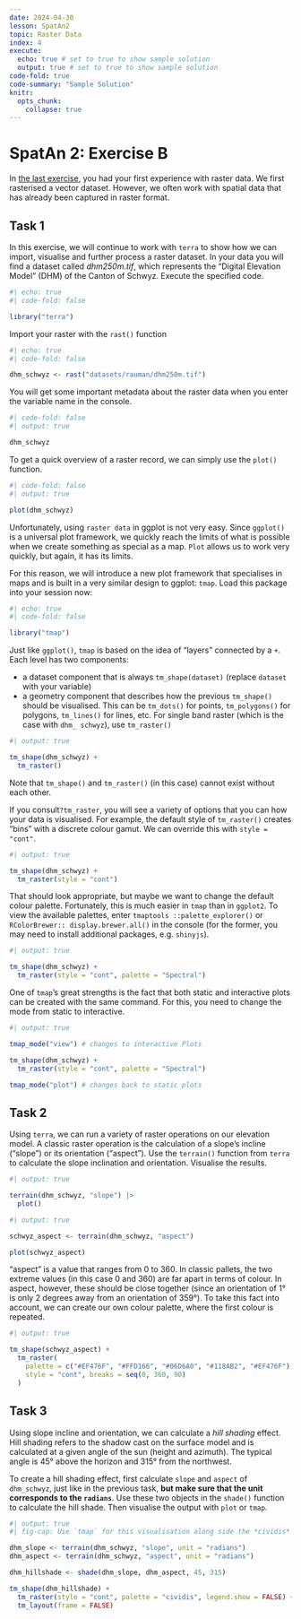 ```yaml
---
date: 2024-04-30
lesson: SpatAn2
topic: Raster Data
index: 4
execute:
  echo: true # set to true to show sample solution
  output: true # set to true to show sample solution
code-fold: true
code-summary: "Sample Solution"
knitr:
  opts_chunk:
    collapse: true  
---
```


# SpatAn 2: Exercise B {#sec-raster-intro}

In [the last exercise](#sec-raster-intro1), you had your first experience with raster data. We first rasterised a vector dataset. However, we often work with spatial data that has already been captured in raster format.

## Task 1

In this exercise, we will continue to work with `terra` to show how we can import, visualise and further process a raster dataset. In your data you will find a dataset called *dhm250m.tif*, which represents the "Digital Elevation Model" (DHM) of the Canton of Schwyz. Execute the specified code.

```r
#| echo: true
#| code-fold: false

library("terra")
```

Import your raster with the `rast()` function

```r
#| echo: true
#| code-fold: false

dhm_schwyz <- rast("datasets/rauman/dhm250m.tif")
```

You will get some important metadata about the raster data when you enter the variable name in the console.

```r
#| code-fold: false
#| output: true

dhm_schwyz
```

To get a quick overview of a raster record, we can simply use the `plot()` function.

```r
#| code-fold: false
#| output: true

plot(dhm_schwyz)
```

Unfortunately, using `raster data` in ggplot is not very easy. Since `ggplot()` is a universal plot framework, we quickly reach the limits of what is possible when we create something as special as a map. `Plot` allows us to work very quickly, but again, it has its limits. 

For this reason, we will introduce a new plot framework that specialises in maps and is built in a very similar design to ggplot: `tmap`. Load this package into your session now:

```r
#| echo: true
#| code-fold: false

library("tmap")
```

Just like `ggplot()`, `tmap` is based on the idea of "layers" connected by a `+`. Each level has two components:

- a dataset component that is always `tm_shape(dataset)` (replace `dataset` with your variable)
- a geometry component that describes how the previous `tm_shape()` should be visualised. This can be `tm_dots()` for points, `tm_polygons()` for polygons, `tm_lines()` for lines, etc. For single band raster (which is the case with `dhm_ schwyz`), use `tm_raster()`

```r
#| output: true

tm_shape(dhm_schwyz) +
  tm_raster()
```

Note that `tm_shape()` and `tm_raster()` (in this case) cannot exist without each other.

If you consult`?tm_raster`, you will see a variety of options that you can how your data is visualised. For example, the default style of `tm_raster()` creates "bins" with a discrete colour gamut. We can override this with `style = "cont"`.

```r
#| output: true

tm_shape(dhm_schwyz) +
  tm_raster(style = "cont")
```

That should look appropriate, but maybe we want to change the default colour palette. Fortunately, this is much easier in `tmap` than in `ggplot2`. To view the available palettes, enter `tmaptools ::palette_explorer()` or `RColorBrewer:: display.brewer.all()` in the console (for the former, you may need to install additional packages, e.g. `shinyjs`).

```r
#| output: true

tm_shape(dhm_schwyz) +
  tm_raster(style = "cont", palette = "Spectral")
```

One of `tmap`'s great strengths is the fact that both static and interactive plots can be created with the same command. For this, you need to change the mode from static to interactive.

```r
#| output: true

tmap_mode("view") # changes to interactive Plots

tm_shape(dhm_schwyz) +
  tm_raster(style = "cont", palette = "Spectral")

tmap_mode("plot") # changes back to static plots
```

## Task 2 {#sec-raster-slope}

Using `terra`, we can run a variety of raster operations on our elevation model. A classic raster operation is the calculation of a slope's incline ("slope") or its orientation ("aspect"). Use the `terrain()` function from `terra` to calculate the slope inclination and orientation. Visualise the results.

```r
#| output: true

terrain(dhm_schwyz, "slope") |>
  plot()
```

```r
#| output: true

schwyz_aspect <- terrain(dhm_schwyz, "aspect")

plot(schwyz_aspect)
```

::: {.callout-note}
"aspect" is a value that ranges from 0 to 360. In classic pallets, the two extreme values (in this case 0 and 360) are far apart in terms of colour. In aspect, however, these should be close together (since an orientation of 1° is only 2 degrees away from an orientation of 359°). To take this fact into account, we can create our own colour palette, where the first colour is repeated.
:::

```r
#| output: true

tm_shape(schwyz_aspect) +
  tm_raster(
    palette = c("#EF476F", "#FFD166", "#06D6A0", "#118AB2", "#EF476F"),
    style = "cont", breaks = seq(0, 360, 90)
  )
```

## Task 3

Using slope incline and orientation, we can calculate a *hill shading* effect. Hill shading refers to the shadow cast on the surface model and is calculated at a given angle of the sun (height and azimuth). The typical angle is 45° above the horizon and 315° from the northwest.

To create a hill shading effect, first calculate `slope` and `aspect` of `dhm_schwyz`, just like in the previous task, **but make sure that the unit corresponds to the `radians`**. Use these two objects in the `shade()` function to calculate the hill shade. Then visualise the output with `plot` or `tmap`.

```r
#| output: true
#| fig-cap: Use `tmap` for this visualisation along side the *cividis* colour palette

dhm_slope <- terrain(dhm_schwyz, "slope", unit = "radians")
dhm_aspect <- terrain(dhm_schwyz, "aspect", unit = "radians")

dhm_hillshade <- shade(dhm_slope, dhm_aspect, 45, 315)

tm_shape(dhm_hillshade) +
  tm_raster(style = "cont", palette = "cividis", legend.show = FALSE) +
  tm_layout(frame = FALSE)
```
